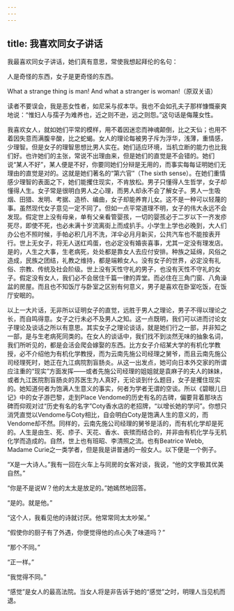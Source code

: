 ```yaml
---
---
---
```

title: 我喜欢同女子讲话
---




我最喜欢同女子讲话，她们真有意思，常使我想起拜伦的名句：

人是奇怪的东西，女子是更奇怪的东西。

What a strange thing is man! And what a stranger is woman!（原双关语）

读者不要误会，我是恶女性者，如尼采与叔本华。我也不会如孔夫子那样慷慨豪爽地说：“惟妇人与孺子为难养也，近之则不逊，远之则怨。”这句话是侮蔑女性。

我喜欢女人，就如她们平常的模样，用不着因迷恋而神魂颠倒，比之天仙；也用不着因失意而满腹辛酸，比之蛇蝎。女人的理论每被男子斥为浮华，浅薄，重情感，少理智。但是女子的理智思想比男人实在。她们适应环境，当机立断的能力也比我们好。也许她们的主张，常说不出理由来，但是她们的直觉是不会错的。她们说“某人不好”，某人便是不好，你要同她们分辩是无用的，而事实每每证明她们无理由的直觉是对的。这就是她们著名的“第六官”（The sixth sense）。在她们重情感少理智的表面之下，她们能攫住现实，不肯放松。男子只懂得人生哲学，女子却懂得人生。女子常是很明白男人之心理，而男人却永不会了解女子。男人一生吸烟、田猎、发明、考据、造桥、编曲，女子却能养育儿女。这不是一种可以轻蔑的事。虽然现代女子意见一定不同了。但如一点平常道理不明，女子的伟大永远不会发现。假定世上没有母亲，单有父亲看管婴孩，一切的婴孩必于二岁以下一齐发疹死尽，即使不死，也必未满十岁流离街上而成扒手。小学生上学也必晚到，大人们办公也不照时候，手帕必积几月不洗，洋伞必月月新买，公共汽车也不能按表开行。世上无女子，将无人送红鸡蛋，也必定没有婚丧喜事，尤其一定没有理发店。是的，人生之大事，生老病死，处处都是靠女人去应付安排。种族之延绵，风俗之造成，民族之团结，礼教之维持，都是端赖女人。没有女子的世界，必定没有礼俗、宗教、传统及社会阶级。世上没有天性守礼的男子，也没有天性不守礼的女子。假定没有女人，我们必不会居住千篇一律的弄堂。而必住在三角门窗、八角澡盆的房屋。而且也不知饭厅与卧室之区别有何意义，男子是喜欢在卧室吃饭，在饭厅安眠的。

以上一大片话，无非所以证明女子的直觉，远胜于男人之理论，男子不得以理论之长，而自鸣得意。女子之行未必不及男人之知。这一点既明，我们可以进而讨论女子理论及谈话之所以有意思。其实女子之理论谈话，就是她们行之一部，并非知之一部，是与生老病死同类的。在女人的谈话中，我们找不到淡然无味的抽象名词，我们所听见的，都是会活会爬会嫁娶的东西。比方女子介绍某大学的有机化学教授，必不介绍他为有机化学教授，而为云南先施公司经理之舅爷，而且云南先施公司经理死时，她正在九江病院割盲肠炎。从这一出发点，她可向日本外交家的所谓应注重的“现实”方面发挥——或者先施公司经理的姐姐就是袁麻子的夫人的妹妹，或者九江医院割盲肠炎的苏医生为人真好，无论谈到什么题目，女子是攫住现实的。她知道何者为饱满人生意义的事实，何者为学者无谓的空谈。所以《碧眼儿日记》中的女子游巴黎，走到Place Vendome的历史有名的古碑，偏要背着那块古碑而仰观对过“历史有名的名字”Coty香水店的老招牌，“以增长她的学问”。你想只消凭直觉以Vendome与Coty相比，自会明白Coty是饱满人生的意义的，而Vendome却不然。同样的，云南先施公司经理的舅爷是活的，而有机化学却是死的。人生是由生、死、疹子、天花、香水、丧殡而结合的，并非由有机化学与无机化学而造成的。自然，世上也有班昭、李清照之流。也有Beatrice Webb, Madame Curie之一类学者，但是我是讲普通的一般女人。以下便是一个例子。

“X是一大诗人。”我有一回在火车上与同房的女客对谈，我说，“他的文字极其优美自然。”

“你是不是说W？他的太太是放足的。”她嫣然地回答。

“是的。就是他。”

“这个人，我看见他的诗就讨厌。他常常同太太吵架。”

“假使你的厨子有了外遇，你便觉得他的点心失了味道吗？”

“那个不同。”

“正一样。”

“我觉得不同。”

“感觉”是女人的最高法院。当女人将是非告诉于她的“感觉”之时，明理人当见机而退。